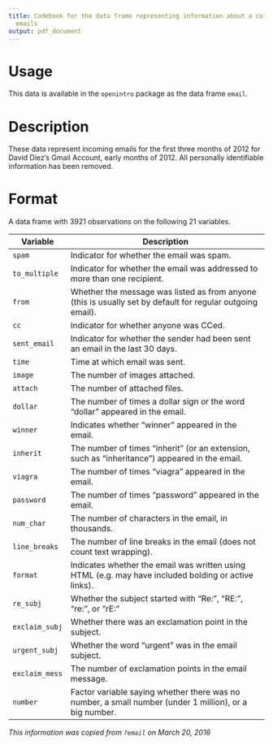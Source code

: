 ```yaml
---
title: Codebook for the data frame representing information about a collection of
  emails
output: pdf_document
---
```


# Usage

This data is available in the `openintro` package as the data frame `email`. 

# Description

These data represent incoming emails for the first three months of 2012 for David Diez's Gmail Account, 
early months of 2012. All personally identifiable information has been removed.

# Format
A data frame with 3921 observations on the following 21 variables.


Variable         |                       Description
---------------- | ---------------------------------------------------------
`spam` | Indicator for whether the email was spam.
`to_multiple` | Indicator for whether the email was addressed to more than one recipient.
`from` | Whether the message was listed as from anyone (this is usually set by default for regular outgoing email).
`cc` | Indicator for whether anyone was CCed.
`sent_email` | Indicator for whether the sender had been sent an email in the last 30 days.
`time` | Time at which email was sent.
`image` | The number of images attached.
`attach` | The number of attached files.
`dollar`| The number of times a dollar sign or the word “dollar” appeared in the email.
`winner` | Indicates whether “winner” appeared in the email.
`inherit` | The number of times “inherit” (or an extension, such as “inheritance”) appeared in the email.
`viagra` | The number of times “viagra” appeared in the email.
`password` | The number of times “password” appeared in the email.
`num_char` | The number of characters in the email, in thousands.
`line_breaks` | The number of line breaks in the email (does not count text wrapping).
`format` | Indicates whether the email was written using HTML (e.g. may have included bolding or active links).
`re_subj` | Whether the subject started with “Re:”, “RE:”, “re:”, or “rE:”
`exclaim_subj` | Whether there was an exclamation point in the subject.
`urgent_subj` | Whether the word “urgent” was in the email subject.
`exclaim_mess` | The number of exclamation points in the email message.
`number` | Factor variable saying whether there was no number, a small number (under 1 million), or a big number.


_This information was copied from `?email` on March 20, 2016_